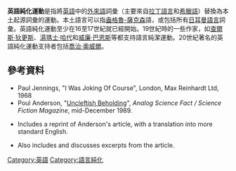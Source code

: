 {{Multiple issues|
{{Expand language|1=en|time=2021-03-22T17:10:39+00:00}}
{{Expert needed|subject=language|subject2=English|time=2021-03-22T17:10:39+00:00}}
{{No footnotes|time=2021-03-22T17:10:39+00:00}}
{{Refimprove|time=2021-03-22T17:10:39+00:00}}
}}
'''英語純化運動'''是指將[[英語|英語]]中的[[外來語|外來語]]詞彙（主要來自[[拉丁語言|拉丁語言]]和[[希臘語|希臘語]]）替換為本土起源詞彙的運動。本土語言可以指[[古英語|盎格魯-薩克森]]語，或包括所有[[日耳曼語言|日耳曼語言]]詞彙。英語純化運動至少在16至17世紀就已經開始。19世紀時的一些作家，如[[查爾斯·狄更斯|查爾斯·狄更斯]]、[[湯瑪士·哈代|湯瑪士·哈代]]和[[威廉·巴恩斯|威廉·巴恩斯]]等都支持語言純潔運動。20世紀著名的英語純化運動支持者包括[[喬治·奧威爾|喬治·奧威爾]]。

==參考資料==
{{Refbegin|2}}
* Paul Jennings, "I Was Joking Of Course", London, Max Reinhardt Ltd, 1968
* Poul Anderson, "[[Uncleftish_Beholding|Uncleftish Beholding]]", ''Analog Science Fact / Science Fiction Magazine'', mid-December 1989.
* {{Cite book|author=Douglas Hofstadter|chapter=Speechstuff and Thoughtstuff|editor=[[Sture_Allén|Sture Allén]] (ed.)|title=Of Thoughts and Words: Proceedings of Nobel Symposium 92|location=London|publisher=Imperial College Press|isbn=1-86094-006-4|year=1995}} Includes a reprint of Anderson's article, with a translation into more standard English.
* {{Cite book|author=Douglas Hofstadter|title=[[Le_Ton_beau_de_Marot|Le Ton beau de Marot: In Praise of the Music of Language]]|publisher=Basic Books|year=1997|isbn=0-465-08645-4}}  Also includes and discusses excerpts from the article.
{{refend}}

[[Category:英語|Category:英語]]
[[Category:語言純化|Category:語言純化]]